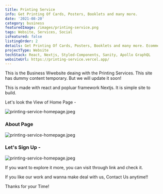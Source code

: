 ```yaml
---
title: Printing Service
info: Get Printing Of Cards, Posters, Booklets and many more.
date: '2021-08-20'
category: business
featuredImage: /images/printing-service.png
tags: Website, Services, Social
isFeatured: false
listingOrder: 2
details: Get Printing Of Cards, Posters, Booklets and many more. Ecommerce system built in
projectType: Website
techStack: React, Nextjs, Styled-Components, Sanity, Apollo GraphQL
websiteUrl: https://printing-service.vercel.app/
---
```


This is the Business Wwebsite deaing with the Printing Services.
This site has dummy content temporary.
But we will update it soon!

This is made with react and popluar framework Nextjs.
It is simple site to build.

Let's look the View of Home Page -

![printing-service-homepage.jpeg](../images/printing-service-homepage.jpeg)

### About Page

![printing-service-homepage.jpeg](../images/printing-service-homepage.jpeg)

### Let's Sign Up -

![printing-service-homepage.jpeg](../images/printing-service-homepage.jpeg)

If you want to explore it more, you can visit through link and check it.

If you like our work and wanna make deal with us, Contact Us anytime!!

Thanks for your Time!
